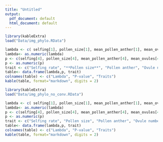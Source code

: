 ```yaml
---
title: "Untitled"
output:
  pdf_document: default
  html_document: default
---
```


```r

library(kableExtra)
load("Data/img_phylo.RData")

lambda <- c( selfing[1], pollen_size[1], mean_pollen_anther[1], mean_ovules[1], pollen_ovule_ratio[1], stigma_area[1], stigma_length[1], stigma_width[1], style_length[1], style_width[1], ovary_length[1], ovary_width[1],si_index[1])
lambda<- as.numeric(lambda)
p <- c(selfing[4], pollen_size[4], mean_pollen_anther[4], mean_ovules[4], pollen_ovule_ratio[4], stigma_area[4], stigma_length[4], stigma_width[4], style_length[4], style_width[4], ovary_length[4], ovary_width[4], si_index[4])
p <- as.numeric(p)
trait <- c("Selfing rate", "**Pollen size**", "Pollen anther", "Ovule number", "Pollen-ovule ratio", "**Stigmatic area**", "Stigma length", "**Stigma width**", "**Style length**", "Style width", "Ovary length", "Ovary width", "**SI index**")
table<- data.frame(lambda,p, trait)
colnames(table) <- c("Lambda", "P-value", "Traits")
kable(table, format="markdown", digits = 2)
```

```r

library(kableExtra)
load("Data/img_phylo_no_conv.RData")

lambda <- c( selfing[1], pollen_size[1], mean_pollen_anther[1], mean_ovules[1], pollen_ovule_ratio[1], stigma_area[1], stigma_length[1], stigma_width[1], style_length[1], style_width[1], ovary_length[1], ovary_width[1],si_index[1])
lambda<- as.numeric(lambda)
p <- c(selfing[4], pollen_size[4], mean_pollen_anther[4], mean_ovules[4], pollen_ovule_ratio[4], stigma_area[4], stigma_length[4], stigma_width[4], style_length[4], style_width[4], ovary_length[4], ovary_width[4], si_index[4])
p <- as.numeric(p)
trait <- c("Selfing rate", "Pollen size", "Pollen anther", "Ovule number", "Pollen-ovule ratio", "Stigmatic area", "Stigma length", "Stigma width", "Style length", "Style width", "Ovary length", "Ovary width", "SI index")
table<- data.frame(lambda,p, trait)
colnames(table) <- c("Lambda", "P-value", "Traits")
kable(table, format="markdown", digits = 2)
```
